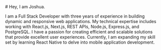 <div className="prose dark:prose-invert w-full"> 
# Hey, I am Joshua.
 
I am a Full Stack Developer with three years of experience in building dynamic and responsive web applications. My technical expertise includes working with React.js, Next.js, REST APIs, Node.js, Express.js, and PostgreSQL. I have a passion for creating efficient and scalable solutions that provide excellent user experiences. Currently, I am expanding my skill set by learning React Native to delve into mobile application development.
</div>
